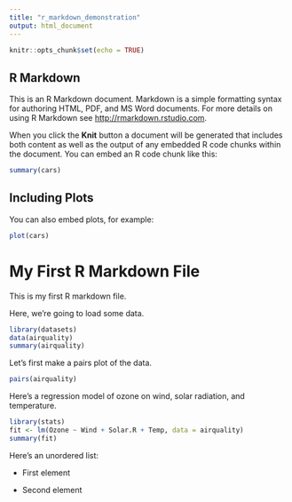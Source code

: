 ```yaml
---
title: "r_markdown_demonstration"
output: html_document
---
```


```r
knitr::opts_chunk$set(echo = TRUE)
```

## R Markdown

This is an R Markdown document. Markdown is a simple formatting syntax for authoring HTML, PDF, and MS Word documents. For more details on using R Markdown see <http://rmarkdown.rstudio.com>.

When you click the **Knit** button a document will be generated that includes both content as well as the output of any embedded R code chunks within the document. You can embed an R code chunk like this:

```r
summary(cars)
```

## Including Plots

You can also embed plots, for example:

```r
plot(cars)
```

My First R Markdown File 
========================

This is my first R markdown file.

Here, we're going to load some data.

```r
library(datasets)
data(airquality)
summary(airquality)
```

Let's first make a pairs plot of the data. 

```r
pairs(airquality)
```

Here's a regression model of ozone on wind, solar radiation, and temperature.

```r
library(stats)
fit <- lm(Ozone ~ Wind + Solar.R + Temp, data = airquality)
summary(fit)
```


Here's an unordered list:   

* First element  

* Second element
